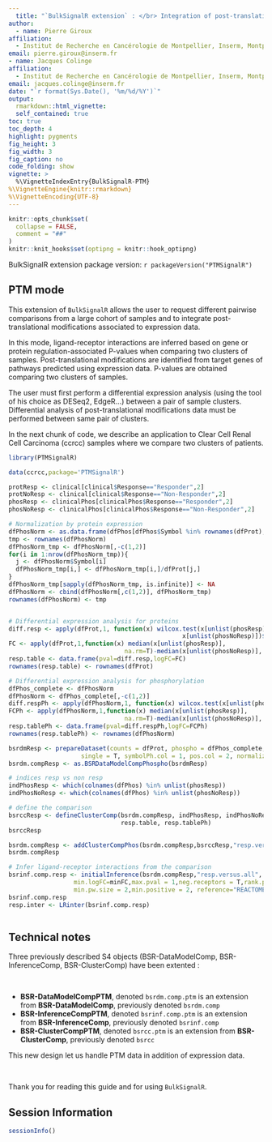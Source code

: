 ```yaml
---
  title: "`BulkSignalR extension` : </br> Integration of post-translational modifications for inference of ligand-receptor interactions"
author:
  - name: Pierre Giroux
affiliation:
  - Institut de Recherche en Cancérologie de Montpellier, Inserm, Montpellier, France 
email: pierre.giroux@inserm.fr
- name: Jacques Colinge
affiliation:
  - Institut de Recherche en Cancérologie de Montpellier, Inserm, Montpellier, France 
email: jacques.colinge@inserm.fr
date: "`r format(Sys.Date(), '%m/%d/%Y')`"
output: 
  rmarkdown::html_vignette:
  self_contained: true
toc: true
toc_depth: 4
highlight: pygments
fig_height: 3
fig_width: 3
fig_caption: no
code_folding: show
vignette: >
  %\VignetteIndexEntry{BulkSignalR-PTM}
%\VignetteEngine{knitr::rmarkdown}
%\VignetteEncoding{UTF-8}
---
```

  
```r
knitr::opts_chunk$set(
  collapse = FALSE, 
  comment = "##"
)
knitr::knit_hooks$set(optipng = knitr::hook_optipng)
```

BulkSignalR extension package version: `r packageVersion("PTMSignalR")`

## PTM mode 

This extension of `BulkSignalR` allows the user to request different pairwise
comparisons from a large cohort of samples and to integrate post-translational 
modifications associated to expression data.

In this mode, ligand-receptor interactions are inferred based on gene or protein
regulation-associated P-values when comparing two clusters of samples. 
Post-translational modifications are identified from target genes of pathways 
predicted using expression data. P-values are obtained comparing two clusters of
samples.

The user must first perform a differential expression analysis 
(using the tool of his choice as DESeq2, EdgeR...) between a 
pair of sample clusters. Differential analysis of post-translational 
modifications data must be performed between same pair of clusters.


In the next chunk of code, we describe an application to 
Clear Cell Renal Cell Carcinoma (ccrcc) samples where we compare two clusters 
of patients.

```r
library(PTMSignalR)

data(ccrcc,package='PTMSignalR')

protResp <- clinical[clinical$Response=="Responder",2]
protNoResp <- clinical[clinical$Response=="Non-Responder",2]
phosResp <- clinicalPhos[clinicalPhos$Response=="Responder",2]
phosNoResp <- clinicalPhos[clinicalPhos$Response=="Non-Responder",2]

# Normalization by protein expression 
dfPhosNorm <- as.data.frame(dfPhos[dfPhos$Symbol %in% rownames(dfProt),])
tmp <- rownames(dfPhosNorm)
dfPhosNorm_tmp <- dfPhosNorm[,-c(1,2)]
for(i in 1:nrow(dfPhosNorm_tmp)){
  j <- dfPhosNorm$Symbol[i]
  dfPhosNorm_tmp[i,] <- dfPhosNorm_tmp[i,]/dfProt[j,]
}
dfPhosNorm_tmp[sapply(dfPhosNorm_tmp, is.infinite)] <- NA
dfPhosNorm <- cbind(dfPhosNorm[,c(1,2)], dfPhosNorm_tmp)
rownames(dfPhosNorm) <- tmp


# Differential expression analysis for proteins
diff.resp <- apply(dfProt,1, function(x) wilcox.test(x[unlist(phosResp)],
                                                x[unlist(phosNoResp)])$p.value)
FC <- apply(dfProt,1,function(x) median(x[unlist(phosResp)], 
                                na.rm=T)-median(x[unlist(phosNoResp)], na.rm=T))
resp.table <- data.frame(pval=diff.resp,logFC=FC)
rownames(resp.table) <- rownames(dfProt)

# Differential expression analysis for phosphorylation
dfPhos_complete <- dfPhosNorm
dfPhosNorm <- dfPhos_complete[,-c(1,2)]
diff.respPh <- apply(dfPhosNorm,1, function(x) wilcox.test(x[unlist(phosResp)],x[unlist(phosNoResp)])$p.value)
FCPh <- apply(dfPhosNorm,1,function(x) median(x[unlist(phosResp)], 
                                na.rm=T)-median(x[unlist(phosNoResp)], na.rm=T))
resp.tablePh <- data.frame(pval=diff.respPh,logFC=FCPh)
rownames(resp.tablePh) <- rownames(dfPhosNorm)

bsrdmResp <- prepareDataset(counts = dfProt, phospho = dfPhos_complete, 
                    single = T, symbolPh.col = 1, pos.col = 2, normalize = T, method="TC",min.count=0,min.LR.found=10)
bsrdm.compResp <- as.BSRDataModelCompPhospho(bsrdmResp)

# indices resp vs non resp
indPhosResp <- which(colnames(dfPhos) %in% unlist(phosResp))
indPhosNoResp <- which(colnames(dfPhos) %in% unlist(phosNoResp))

# define the comparison
bsrccResp <- defineClusterComp(bsrdm.compResp, indPhosResp, indPhosNoResp, 
                               resp.table, resp.tablePh)
bsrccResp

bsrdm.compResp <- addClusterCompPhos(bsrdm.compResp,bsrccResp,"resp.versus.all")
bsrdm.compResp

# Infer ligand-receptor interactions from the comparison
bsrinf.comp.resp <- initialInference(bsrdm.compResp,"resp.versus.all",
                  min.logFC=minFC,max.pval = 1,neg.receptors = T,rank.p = 0.75,
                  min.pw.size = 2,min.positive = 2, reference="REACTOME")
bsrinf.comp.resp
resp.inter <- LRinter(bsrinf.comp.resp)



```  

##  Technical notes

Three previously described S4 objects (BSR-DataModelComp, BSR-InferenceComp, BSR-ClusterComp) 
have been extented :  
  
  \


* **BSR-DataModelCompPTM**, denoted `bsrdm.comp.ptm` is an extension from 
**BSR-DataModelComp**, previously denoted `bsrdm.comp`  
* **BSR-InferenceCompPTM**, denoted `bsrinf.comp.ptm` is an extension from 
**BSR-InferenceComp**, previously denoted `bsrinf.comp` 
* **BSR-ClusterCompPTM**, denoted `bsrcc.ptm` is an extension from 
**BSR-ClusterComp**, previously denoted `bsrcc` 



This new design let us handle PTM data in addition of expression data.

\

Thank you for reading this guide and for using `BulkSignalR`.  

## Session Information

```r
sessionInfo()
```
